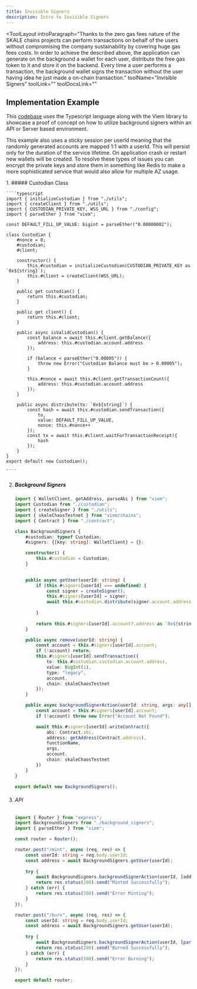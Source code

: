 ```yaml
---
title: Invisible Signers
description: Intro to Invisible Signers
---
```


<ToolLayout
    introParagraph="Thanks to the zero gas fees nature of the SKALE chains projects can perform transactions on behalf of the users without compromising the company sustainability by covering huge gas fees costs. In order to achieve the described above, the application can generate on the background a wallet for each user, distribute the free gas token to it and store it on the backend.
    Every time a user performs a transaction, the background wallet signs the transaction without the user having idea he just made a on-chain transaction."
    toolName="Invisible Signers"
    toolLink=""
    toolDocsLink=""
>


## Implementation Example

This [codebase](https://github.com/skalenetwork/recipes/tree/recipe-api-background-signer/typescript) uses the Typescript language along with the Viem library to showcase a proof of concept on how to utilize background signers within an API or Server based environment. 

This example also uses a sticky session per userId meaning that the randomly generated accounts are mapped 1:1 with a userId. This will persist only for the duration of the service lifetime. On application crash or restart new wallets will be created. To resolve these types of issues you can encrypt the private keys and store them in something like Redis to make a more sophisticated service that would also allow for multiple AZ usage.

<Steps>
1. ##### Custodian Class

    ````typescript
    import { initializeCustodian } from "./utils";
    import { createClient } from "./utils";
    import { CUSTODIAN_PRIVATE_KEY, WSS_URL } from "./config";
    import { parseEther } from "viem";

    const DEFAULT_FILL_UP_VALUE: bigint = parseEther("0.00000002");

    class Custodian {
        #nonce = 0;
        #custodian;
        #client;

        constructor() {
            this.#custodian = initializeCustodian(CUSTODIAN_PRIVATE_KEY as `0x${string}`);
            this.#client = createClient(WSS_URL);
        }

        public get custodian() {
            return this.#custodian;
        }

        public get client() {
            return this.#client;
        }

        public async isValidCustodian() {
            const balance = await this.#client.getBalance({
                address: this.#custodian.account.address
            });

            if (balance < parseEther("0.00005")) {
                throw new Error("Custodian Balance must be > 0.00005");
            }

            this.#nonce = await this.#client.getTransactionCount({
                address: this.#custodian.account.address
            });
        }

        public async distribute(to: `0x${string}`) {
            const hash = await this.#custodian.sendTransaction({
                to,
                value: DEFAULT_FILL_UP_VALUE,
                nonce: this.#nonce++
            });
            const tx = await this.#client.waitForTransactionReceipt({
                hash
            });
        }
    }
    export default new Custodian();

    ````

2. ##### Background Signers 

    ````typescript
    import { WalletClient, getAddress, parseAbi } from "viem";
    import Custodian from "./custodian";
    import { createSigner } from "./utils";
    import { skaleChaosTestnet } from "viem/chains";
    import { Contract } from "./contract";

    class BackgroundSigners {
        #custodian: typeof Custodian;
        #signers: {[key: string]: WalletClient} = {};

        constructor() {
            this.#custodian = Custodian;
        }

        
        public async getUser(userId: string) {
            if (this.#signers[userId] === undefined) {
                const signer = createSigner();
                this.#signers[userId] = signer;
                await this.#custodian.distribute(signer.account.address);
                
            }
            
            return this.#signers[userId].account?.address as `0x${string}`;
        }

        public async remove(userId: string) {
            const account = this.#signers[userId].account;
            if (!account) return;
            this.#signers[userId].sendTransaction({
                to: this.#custodian.custodian.account.address,
                value: BigInt(1),
                type: "legacy",
                account,
                chain: skaleChaosTestnet
            });
        }

        public async backgroundSignerAction(userId: string, args: any[], functionName: "mint" | "burn") {
            const account = this.#signers[userId].account;
            if (!account) throw new Error("Account Not Found");

            await this.#signers[userId].writeContract({
                abi: Contract.abi,
                address: getAddress(Contract.address),
                functionName,
                args,
                account,
                chain: skaleChaosTestnet
            })
        }
    }

    export default new BackgroundSigners();
    ````

3. ###### API

    ````typescript
    import { Router } from "express";
    import BackgroundSigners from "./background_signers";
    import { parseEther } from "viem";

    const router = Router();

    router.post("/mint", async (req, res) => {
        const userId: string = req.body.userId;
        const address = await BackgroundSigners.getUser(userId);
        
        try {
            await BackgroundSigners.backgroundSignerAction(userId, [address, parseEther("1")], "mint");
            return res.status(200).send("Minted Successfully");
        } catch (err) {
            return res.status(500).send("Error Minting");
        }
    });

    router.post("/burn", async (req, res) => {
        const userId: string = req.body.userId;
        const address = await BackgroundSigners.getUser(userId);
        
        try {
            await BackgroundSigners.backgroundSignerAction(userId, [parseEther("1")], "burn");
            return res.status(200).send("Burned Successfully");
        } catch (err) {
            return res.status(500).send("Error Burning");
        }
    });

    export default router;
    ````
</Steps>

</ToolLayout>